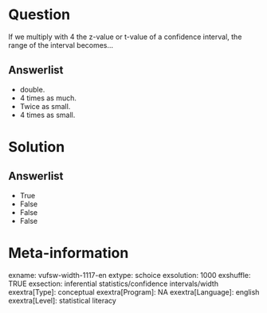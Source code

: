Question
========
If we multiply with 4 the z-value or t-value of a confidence interval,
the range of the interval becomes…

Answerlist
----------
* double.
* 4 times as much.
* Twice as small.
* 4 times as small.

Solution
========










Answerlist
----------
* True
* False
* False
* False

Meta-information
================
exname: vufsw-width-1117-en
extype: schoice
exsolution: 1000
exshuffle: TRUE
exsection: inferential statistics/confidence intervals/width
exextra[Type]: conceptual
exextra[Program]: NA
exextra[Language]: english
exextra[Level]: statistical literacy

